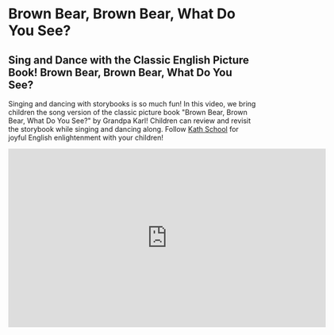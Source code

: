 # Brown Bear, Brown Bear, What Do You See?

## Sing and Dance with the Classic English Picture Book! Brown Bear, Brown Bear, What Do You See?

Singing and dancing with storybooks is so much fun!
In this video, we bring children the song version of the classic picture book "Brown Bear, Brown Bear, What Do You See?" by Grandpa Karl!
Children can review and revisit the storybook while singing and dancing along.
Follow [Kath School](https://space.bilibili.com/20797715) for joyful English enlightenment with your children!

<iframe
  src="https://player.bilibili.com/player.html?bvid=BV1Bh4y1p7en&cid=1&page=1"
  scrolling="no"
  border="0"
  frameborder="no"
  framespacing="0"
  allowfullscreen="true"
  width="640"
  height="360"
></iframe>
